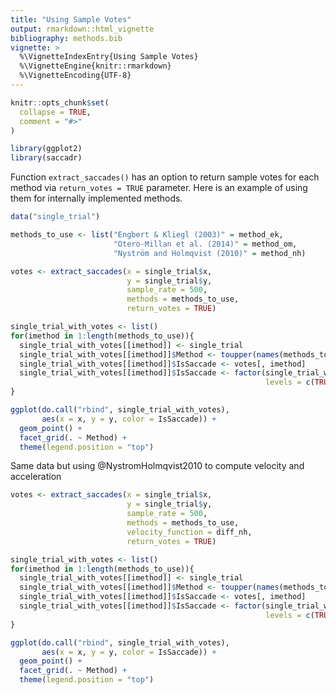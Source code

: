 ---
title: "Using Sample Votes"
output: rmarkdown::html_vignette
bibliography: methods.bib
vignette: >
  %\VignetteIndexEntry{Using Sample Votes}
  %\VignetteEngine{knitr::rmarkdown}
  %\VignetteEncoding{UTF-8}
---

```{r, include = FALSE}
knitr::opts_chunk$set(
  collapse = TRUE,
  comment = "#>"
)
```

```{r setup, message=FALSE, warning=FALSE}
library(ggplot2)
library(saccadr)
```

Function `extract_saccades()` has an option to return sample votes for each method via `return_votes = TRUE` parameter. Here is an example of using them for internally implemented methods.

```{r  out.width="100%", fig.dim = c(8, 4)}
data("single_trial")

methods_to_use <- list("Engbert & Kliegl (2003)" = method_ek,
                       "Otero-Millan et al. (2014)" = method_om,
                       "Nyström and Holmqvist (2010)" = method_nh)

votes <- extract_saccades(x = single_trial$x,
                          y = single_trial$y,
                          sample_rate = 500,
                          methods = methods_to_use,
                          return_votes = TRUE)

single_trial_with_votes <- list()
for(imethod in 1:length(methods_to_use)){
  single_trial_with_votes[[imethod]] <- single_trial
  single_trial_with_votes[[imethod]]$Method <- toupper(names(methods_to_use)[imethod])
  single_trial_with_votes[[imethod]]$IsSaccade <- votes[, imethod]
  single_trial_with_votes[[imethod]]$IsSaccade <- factor(single_trial_with_votes[[imethod]]$IsSaccade == 1,
                                                         levels = c(TRUE, FALSE))
}

ggplot(do.call("rbind", single_trial_with_votes), 
       aes(x = x, y = y, color = IsSaccade)) +
  geom_point() +
  facet_grid(. ~ Method) +
  theme(legend.position = "top")
```

Same data but using @NystromHolmqvist2010 to compute velocity and acceleration
```{r  out.width="100%", fig.dim = c(8, 4)}
votes <- extract_saccades(x = single_trial$x,
                          y = single_trial$y,
                          sample_rate = 500,
                          methods = methods_to_use,
                          velocity_function = diff_nh,
                          return_votes = TRUE)

single_trial_with_votes <- list()
for(imethod in 1:length(methods_to_use)){
  single_trial_with_votes[[imethod]] <- single_trial
  single_trial_with_votes[[imethod]]$Method <- toupper(names(methods_to_use)[imethod])
  single_trial_with_votes[[imethod]]$IsSaccade <- votes[, imethod]
  single_trial_with_votes[[imethod]]$IsSaccade <- factor(single_trial_with_votes[[imethod]]$IsSaccade == 1,
                                                         levels = c(TRUE, FALSE))
}

ggplot(do.call("rbind", single_trial_with_votes), 
       aes(x = x, y = y, color = IsSaccade)) +
  geom_point() +
  facet_grid(. ~ Method) +
  theme(legend.position = "top")
```
